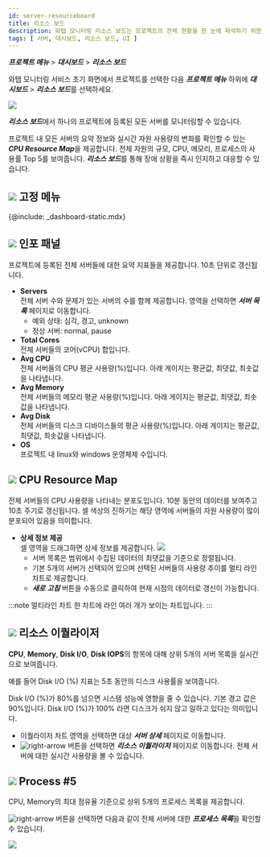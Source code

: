 ```yaml
---
id: server-resourceboard
title: 리소스 보드
description: 와탭 모니터링 리소스 보드는 프로젝트의 전체 현황을 한 눈에 파악하기 위한 기능을 제공합니다.
tags: [ 서버, 대시보드, 리소스 보드, UI ]
---
```


***프로젝트 메뉴*** > ***대시보드*** > ***리소스 보드***

와탭 모니터링 서비스 초기 화면에서 프로젝트를 선택한 다음 ***프로젝트 메뉴*** 하위에 ***대시보드*** > ***리소스 보드***를 선택하세요.

![](/img/server-resourcebd.png)

***리소스 보드***에서 하나의 프로젝트에 등록된 모든 서버를 모니터링할 수 있습니다. 

프로젝트 내 모든 서버의 요약 정보와 실시간 자원 사용량의 변화를 확인할 수 있는 ***CPU Resource Map***을 제공합니다. 전체 자원의 규모, CPU, 메모리, 프로세스의 사용률 Top 5를 보여줍니다. ***리소스 보드***를 통해 장애 상황을 즉시 인지하고 대응할 수 있습니다.

## ![](/img/number-01.png) 고정 메뉴

{@include: _dashboard-static.mdx}  

## ![](/img/number-02.png) 인포 패널

프로젝트에 등록된 전체 서버들에 대한 요약 지표들을 제공합니다. 10초 단위로 갱신됩니다.
* **Servers**  
    전체 서버 수와 문제가 있는 서버의 수를 함께 제공합니다. 영역을 선택하면 ***서버 목록*** 페이지로 이동합니다.
    * 예외 상태: 심각, 경고, unknown
    * 정상 서버: normal, pause    
* **Total Cores**  
    전체 서버들의 코어(vCPU) 합입니다.
* **Avg CPU**  
    전체 서버들의 CPU 평균 사용량(%)입니다. 아래 게이지는 평균값, 최댓값, 최솟값을 나타냅니다.
* **Avg Memory**  
    전체 서버들의 메모리 평균 사용량(%)입니다. 아래 게이지는 평균값, 최댓값, 최솟값을 나타냅니다.
* **Avg Disk**  
    전체 서버들의 디스크 디바이스들의 평균 사용량(%)입니다. 아래 게이지는 평균값, 최댓값, 최솟값을 나타냅니다.
* **OS**  
    프로젝트 내 linux와 windows 운영체제 수입니다.

## ![](/img/number-03.png) CPU Resource Map

전체 서버들의 CPU 사용량을 나타내는 분포도입니다. 10분 동안의 데이터를 보여주고 10초 주기로 갱신됩니다. 셀 색상의 진하기는 해당 영역에 서버들의 자원 사용량이 많이 분포되어 있음을 의미합니다.

* **상세 정보 제공**  
    셀 영역을 드래그하면 상세 정보를 제공합니다.
    ![](https://img.whatap.io/media/images/Screenshot_2021-03-17_server_14861_-_Server_Monitoring18.png)
    * 서버 목록은 범위에서 수집된 데이터의 최댓값을 기준으로 정렬됩니다.
    * 기본 5개의 서버가 선택되어 있으며 선택된 서버들의 사용량 추이를 멀티 라인 차트로 제공합니다.
    * ***새로 고침*** 버튼을 수동으로 클릭하여 현재 시점의 데이터로 갱신이 가능합니다. 

:::note 멀티라인 차트
한 차트에 라인 여러 개가 보이는 차트입니다.
:::

## ![](/img/number-04.png) 리소스 이퀄라이저

**CPU**, **Memory**, **Disk I/O**, **Disk IOPS**의 항목에 대해 상위 5개의 서버 목록을 실시간으로 보여줍니다.

예를 들어 Disk I/O (%) 지표는 5초 동안의 디스크 사용률을 보여줍니다. 

Disk I/O (%)가 80%를 넘으면 시스템 성능에 영향을 줄 수 있습니다. 기본 경고 값은 90%입니다. Disk I/O (%)가 100% 라면 디스크가 쉬지 않고 일하고 있다는 의미입니다.

* 이퀄라이저 차트 영역을 선택하면 대상 ***서버 상세*** 페이지로 이동합니다. 
* ![right-arrow](/img/right-arrow.svg) 버튼을 선택하면 ***리소스 이퀄라이저*** 페이지로 이동합니다. 전체 서버에 대한 실시간 사용량을 볼 수 있습니다.

<!--  
:::note
서버 상세 페이지에 대한 자세한 내용은 [다음 문서](../analysis/server-detail.mdx)를 참조하세요.
:::
-->

## ![](/img/number-05.png) Process #5

CPU, Memory의 최대 점유율 기준으로 상위 5개의 프로세스 목록을 제공합니다. 

![right-arrow](/img/right-arrow.svg) 버튼을 선택하면 다음과 같이 전체 서버에 대한 ***프로세스 목록***을 확인할 수 있습니다. 

![](https://img.whatap.io/media/images/processlist_detail.png)